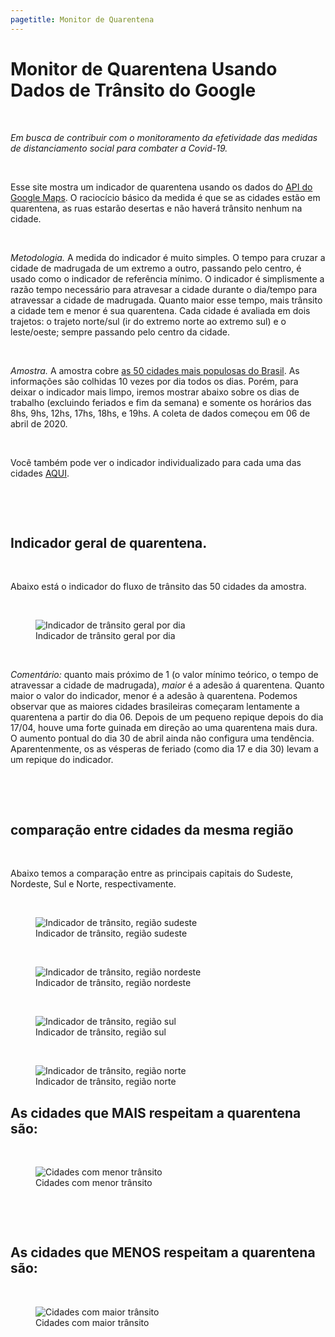 ```yaml
---
pagetitle: Monitor de Quarentena
---
```


<link rel="stylesheet" href="styles.css" type="text/css">

# Monitor de Quarentena Usando Dados de Trânsito do Google

<p>&nbsp;</p>

*Em busca de contribuir com o monitoramento da efetividade das medidas de distanciamento social para combater a Covid-19.*

<p>&nbsp;</p>

Esse site mostra um indicador de quarentena usando os dados do [API do Google Maps](https://developers.google.com/maps/documentation/directions/intro). O raciocício básico da medida é que se as cidades estão em quarentena, as ruas estarão desertas e não haverá trânsito nenhum na cidade.

<p>&nbsp;</p>

*Metodologia.* A medida do indicador é muito simples. O tempo para cruzar a cidade de madrugada de um extremo a outro, passando pelo centro, é usado como o indicador de referência mínimo. O indicador é simplismente a razão tempo necessário para atravesar a cidade durante o dia/tempo para atravessar a cidade de madrugada. Quanto maior esse tempo, mais trânsito a cidade tem e menor é sua quarentena. Cada cidade é avaliada em dois trajetos: o trajeto norte/sul (ir do extremo norte ao extremo sul) e o leste/oeste; sempre passando pelo centro da cidade. 

<p>&nbsp;</p>

*Amostra.* A amostra cobre [as 50 cidades mais populosas do Brasil](https://pt.wikipedia.org/wiki/Lista_de_munic%C3%ADpios_do_Brasil_acima_de_cem_mil_habitantes). As informações são colhidas 10 vezes por dia todos os dias. Porém, para deixar o indicador mais limpo, iremos mostrar abaixo sobre os dias de trabalho (excluindo feriados e fim da semana) e somente os horários das 8hs, 9hs, 12hs, 17hs, 18hs, e 19hs. A coleta de dados começou em 06 de abril de 2020.

<p>&nbsp;</p>

Você também pode ver o indicador individualizado para cada uma das cidades [AQUI](Bycity.html).




<p>&nbsp;</p>
<p>&nbsp;</p>

## Indicador geral de quarentena. 

<p>&nbsp;</p>

Abaixo está o indicador do fluxo de trânsito das 50 cidades da amostra.

<p>&nbsp;</p>

![Indicador de trânsito geral por dia](images/ByDay.png)

<p>&nbsp;</p>

*Comentário:* quanto mais próximo de 1 (o valor mínimo teórico, o tempo de atravessar a cidade de madrugada), *maior* é a adesão á quarentena. Quanto maior o valor do indicador, menor é a adesão à quarentena. Podemos observar que as maiores cidades brasileiras começaram lentamente a quarentena a partir do dia 06. Depois de um pequeno repique depois do dia 17/04, houve uma forte guinada em direção ao uma quarentena mais dura. O aumento pontual do dia 30 de abril ainda não configura uma tendência. Aparentenmente, os as vésperas de feriado (como dia 17 e dia 30) levam a um repique do indicador.

<p>&nbsp;</p>
<p>&nbsp;</p>

## comparação entre cidades da mesma região

<p>&nbsp;</p>

Abaixo temos a comparação entre as principais capitais do Sudeste, Nordeste, Sul e Norte, respectivamente.



<p>&nbsp;</p>

![Indicador de trânsito, região sudeste](images/Grupo1.png)


<p>&nbsp;</p>

![Indicador de trânsito, região nordeste](images/Grupo3.png)



<p>&nbsp;</p>

![Indicador de trânsito, região sul](images/Grupo2.png)


<p>&nbsp;</p>

![Indicador de trânsito, região norte](images/Grupo4.png)


## As cidades que MAIS respeitam a quarentena são:


<p>&nbsp;</p>

![Cidades com menor trânsito](images/MenorTransito.png)

<p>&nbsp;</p>
<p>&nbsp;</p>

## As cidades que MENOS respeitam a quarentena são:

<p>&nbsp;</p>

![Cidades com maior trânsito](images/MaiorTransito.png)

<p>&nbsp;</p>
<p>&nbsp;</p>
